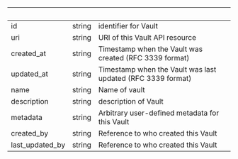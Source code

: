 | &nbsp;          | &nbsp; | &nbsp;                                                      |
| --------------- | ------ | ----------------------------------------------------------- |
| id              | string | identifier for Vault                                        |
| uri             | string | URI of this Vault API resource                              |
| created_at      | string | Timestamp when the Vault was created (RFC 3339 format)      |
| updated_at      | string | Timestamp when the Vault was last updated (RFC 3339 format) |
| name            | string | Name of vault                                               |
| description     | string | description of Vault                                        |
| metadata        | string | Arbitrary user-defined metadata for this Vault              |
| created_by      | string | Reference to who created this Vault                         |
| last_updated_by | string | Reference to who created this Vault                         |
